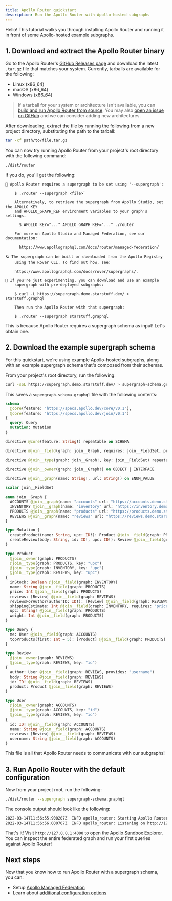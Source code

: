 ```yaml
---
title: Apollo Router quickstart
description: Run the Apollo Router with Apollo-hosted subgraphs
---
```


Hello! This tutorial walks you through installing Apollo Router and running it in front of some Apollo-hosted example subgraphs.

## 1. Download and extract the Apollo Router binary

Go to the Apollo Router's [GitHub Releases page](https://github.com/apollographql/router/releases) and download the latest `.tar.gz` file that matches your system. Currently, tarballs are available for the following:

* Linux (x86_64)
* macOS (x86_64)
* Windows (x86_64)

> If a tarball for your system or architecture isn't available, you can [build and run Apollo Router from source](https://github.com/apollographql/router/blob/HEAD/DEVELOPMENT.md#development-1).  You may also [open an issue on GitHub](https://github.com/apollographql/router/issues/new/choose) and we can consider adding new architectures.

After downloading, extract the file by running the following from a new project directory, substituting the path to the tarball:

```bash
tar -xf path/to/file.tar.gz
```

You can now try running Apollo Router from your project's root directory with the following command:

```bash
./dist/router
```

If you do, you'll get the following:

```
💫 Apollo Router requires a supergraph to be set using '--supergraph':

    $ ./router --supergraph <file>`

    Alternatively, to retrieve the supergraph from Apollo Studio, set the APOLLO_KEY
    and APOLLO_GRAPH_REF environment variables to your graph's settings.

      $ APOLLO_KEY="..." APOLLO_GRAPH_REF="..." ./router

    For more on Apollo Studio and Managed Federation, see our documentation:

      https://www.apollographql.com/docs/router/managed-federation/

🪐 The supergraph can be built or downloaded from the Apollo Registry
    using the Rover CLI. To find out how, see:

    https://www.apollographql.com/docs/rover/supergraphs/.

🧪 If you're just experimenting, you can download and use an example
    supergraph with pre-deployed subgraphs:

    $ curl -L https://supergraph.demo.starstuff.dev/ > starstuff.graphql

    Then run the Apollo Router with that supergraph:

    $ ./router --supergraph starstuff.graphql
```

This is because Apollo Router requires a supergraph schema as input! Let's obtain one.

## 2. Download the example supergraph schema

For this quickstart, we're using example Apollo-hosted subgraphs, along with an example supergraph schema that's composed from their schemas.

From your project's root directory, run the following:

```bash
curl -sSL https://supergraph.demo.starstuff.dev/ > supergraph-schema.graphql
```

This saves a `supergraph-schema.graphql` file with the following contents:

<ExpansionPanel title="Click to expand">

```graphql title="supergraph-schema.graphql"
schema
  @core(feature: "https://specs.apollo.dev/core/v0.1"),
  @core(feature: "https://specs.apollo.dev/join/v0.1")
{
  query: Query
  mutation: Mutation
}

directive @core(feature: String!) repeatable on SCHEMA

directive @join__field(graph: join__Graph, requires: join__FieldSet, provides: join__FieldSet) on FIELD_DEFINITION

directive @join__type(graph: join__Graph!, key: join__FieldSet) repeatable on OBJECT | INTERFACE

directive @join__owner(graph: join__Graph!) on OBJECT | INTERFACE

directive @join__graph(name: String!, url: String!) on ENUM_VALUE

scalar join__FieldSet

enum join__Graph {
  ACCOUNTS @join__graph(name: "accounts" url: "https://accounts.demo.starstuff.dev")
  INVENTORY @join__graph(name: "inventory" url: "https://inventory.demo.starstuff.dev")
  PRODUCTS @join__graph(name: "products" url: "https://products.demo.starstuff.dev")
  REVIEWS @join__graph(name: "reviews" url: "https://reviews.demo.starstuff.dev")
}

type Mutation {
  createProduct(name: String, upc: ID!): Product @join__field(graph: PRODUCTS)
  createReview(body: String, id: ID!, upc: ID!): Review @join__field(graph: REVIEWS)
}

type Product
  @join__owner(graph: PRODUCTS)
  @join__type(graph: PRODUCTS, key: "upc")
  @join__type(graph: INVENTORY, key: "upc")
  @join__type(graph: REVIEWS, key: "upc")
{
  inStock: Boolean @join__field(graph: INVENTORY)
  name: String @join__field(graph: PRODUCTS)
  price: Int @join__field(graph: PRODUCTS)
  reviews: [Review] @join__field(graph: REVIEWS)
  reviewsForAuthor(authorID: ID!): [Review] @join__field(graph: REVIEWS)
  shippingEstimate: Int @join__field(graph: INVENTORY, requires: "price weight")
  upc: String! @join__field(graph: PRODUCTS)
  weight: Int @join__field(graph: PRODUCTS)
}

type Query {
  me: User @join__field(graph: ACCOUNTS)
  topProducts(first: Int = 5): [Product] @join__field(graph: PRODUCTS)
}

type Review
  @join__owner(graph: REVIEWS)
  @join__type(graph: REVIEWS, key: "id")
{
  author: User @join__field(graph: REVIEWS, provides: "username")
  body: String @join__field(graph: REVIEWS)
  id: ID! @join__field(graph: REVIEWS)
  product: Product @join__field(graph: REVIEWS)
}

type User
  @join__owner(graph: ACCOUNTS)
  @join__type(graph: ACCOUNTS, key: "id")
  @join__type(graph: REVIEWS, key: "id")
{
  id: ID! @join__field(graph: ACCOUNTS)
  name: String @join__field(graph: ACCOUNTS)
  reviews: [Review] @join__field(graph: REVIEWS)
  username: String @join__field(graph: ACCOUNTS)
}
```

</ExpansionPanel>

This file is all that Apollo Router needs to communicate with our subgraphs!

## 3. Run Apollo Router with the default configuration

Now from your project root, run the following:

```sh
./dist/router --supergraph supergraph-schema.graphql
```

The console output should look like the following:

```sh
2022-03-14T11:56:55.900207Z  INFO apollo_router: Starting Apollo Router
2022-03-14T11:56:56.000707Z  INFO apollo_router: Listening on http://127.0.0.1:4000 🚀
```

That's it! Visit `http://127.0.0.1:4000` to open the [Apollo Sandbox Explorer](/studio/explorer/sandbox/). You can inspect the entire federated graph and run your first queries against Apollo Router!

## Next steps

Now that you know how to run Apollo Router with a supergraph schema, you can:

* Setup [Apollo Managed Federation](./managed-federation/overview)
* Learn about [additional configuration options](./configuration/overview)
